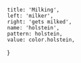 
	title: 'Milking',
	left: 'milker',
	right: 'gets milked',
	name: 'holstein',
	pattern: holstein,
	value: color.holstein,
}
